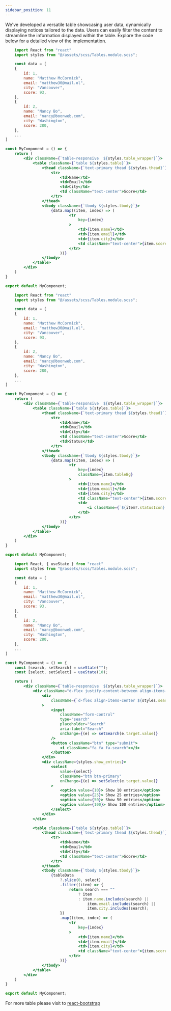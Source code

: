 ```yaml
---
sidebar_position: 11
---
```


We've developed a versatile table showcasing user data, dynamically displaying notices tailored to the data. Users can easily filter the content to streamline the information displayed within the table. Explore the code below for a detailed view of the implementation.


<CodePreview>
    <BasicTable />
</CodePreview>

```jsx title="Table"
    import React from "react"
    import styles from "@/assets/scss/Tables.module.scss";

    const data = [
    {
        id: 1,
        name: "Matthew McCormick",
        email: "matthew30@mail.ol",
        city: "Vancouver",
        score: 93,
    },
    {
        id: 2,
        name: "Nancy Bo",
        email: "nancy@boonweb.com",
        city: "Washington",
        score: 280,
    },
    ...
]

const MyComponent = () => {
    return (
        <div className={`table-responsive  ${styles.table_wrapper}`}>
            <table className={`table ${styles.table}`}>
                <thead className={`text-primary thead ${styles.thead}`}>
                    <tr>
                        <td>Name</td>
                        <td>Email</td>
                        <td>City</td>
                        <td className="text-center">Score</td>
                    </tr>
                </thead>
                <tbody className={`tbody ${styles.tbody}`}>
                    {data.map((item, index) => (
                            <tr
                                key={index}
                            >
                                <td>{item.name}</td>
                                <td>{item.email}</td>
                                <td>{item.city}</td>
                                <td className="text-center">{item.score}</td>
                            </tr>
                        ))}
                </tbody>
            </table>
        </div>
    )
}

export default MyComponent;
```

<CodePreview>
    <VariantsTable />
</CodePreview>


```jsx title="Table"
    import React from "react"
    import styles from "@/assets/scss/Tables.module.scss";

    const data = [
    {
        id: 1,
        name: "Matthew McCormick",
        email: "matthew30@mail.ol",
        city: "Vancouver",
        score: 93,
    },
    {
        id: 2,
        name: "Nancy Bo",
        email: "nancy@boonweb.com",
        city: "Washington",
        score: 280,
    },
    ...
]

const MyComponent = () => {
    return (
        <div className={`table-responsive  ${styles.table_wrapper}`}>
            <table className={`table ${styles.table}`}>
                <thead className={`text-primary thead ${styles.thead}`}>
                    <tr>
                        <td>Name</td>
                        <td>Email</td>
                        <td>City</td>
                        <td className="text-center">Score</td>
                        <td>Status</td>
                    </tr>
                </thead>
                <tbody className={`tbody ${styles.tbody}`}>
                    {data.map((item, index) => (
                            <tr
                                key={index}
                                className={item.tableBg}
                            >
                                <td>{item.name}</td>
                                <td>{item.email}</td>
                                <td>{item.city}</td>
                                <td className="text-center">{item.score}</td>
                                <td>
                                    <i className={`${item?.statusIcon} text-${item?.badge?.status}`}/>
                                </td>
                            </tr>
                        ))}
                </tbody>
            </table>
        </div>
    )
}

export default MyComponent;
```


<CodePreview>
    <SearchTable />
</CodePreview>


```jsx title="Table"
    import React, { useState } from "react"
    import styles from "@/assets/scss/Tables.module.scss";

    const data = [
    {
        id: 1,
        name: "Matthew McCormick",
        email: "matthew30@mail.ol",
        city: "Vancouver",
        score: 93,
    },
    {
        id: 2,
        name: "Nancy Bo",
        email: "nancy@boonweb.com",
        city: "Washington",
        score: 280,
    },
    ...
]

const MyComponent = () => {
    const [search, setSearch] = useState("");
    const [select, setSelect] = useState(10);

    return (
        <div className={`table-responsive  ${styles.table_wrapper}`}>
            <div className="d-flex justify-content-between align-items-center mt-2 mb-4">
                <div
                    className={`d-flex align-items-center ${styles.search_wrapper}`}
                >
                    <input
                        className="form-control"
                        type="search"
                        placeholder="Search"
                        aria-label="Search"
                        onChange={(e) => setSearch(e.target.value)}
                    />
                    <button className="btn" type="submit">
                        <i className="fa fa fa-search"></i>
                    </button>
                </div>
                <div className={styles.show_entries}>
                    <select
                        value={select}
                        className="btn btn-primary"
                        onChange={(e) => setSelect(e.target.value)}
                    >
                        <option value={10}> Show 10 entries</option>
                        <option value={25}> Show 25 entries</option>
                        <option value={50}> Show 50 entries</option>
                        <option value={100}> Show 100 entries</option>
                    </select>
                </div>
            </div>

            <table className={`table ${styles.table}`}>
                <thead className={`text-primary thead ${styles.thead}`}>
                    <tr>
                        <td>Name</td>
                        <td>Email</td>
                        <td>City</td>
                        <td className="text-center">Score</td>
                    </tr>
                </thead>
                <tbody className={`tbody ${styles.tbody}`}>
                    {tableData
                        ?.slice(0, select)
                        .filter((item) => {
                            return search === ""
                                ? item
                                : item.name.includes(search) ||
                                    item.email.includes(search) ||
                                    item.city.includes(search);
                        })
                        .map((item, index) => (
                            <tr
                                key={index}
                            >
                                <td>{item.name}</td>
                                <td>{item.email}</td>
                                <td>{item.city}</td>
                                <td className="text-center">{item.score}</td>
                            </tr>
                        ))}
                </tbody>
            </table>
        </div>
    )
}

export default MyComponent;
```
For more table please visit to <a href="https://react-bootstrap.netlify.app/docs/components/table" target="_blank">react-bootstrap</a>